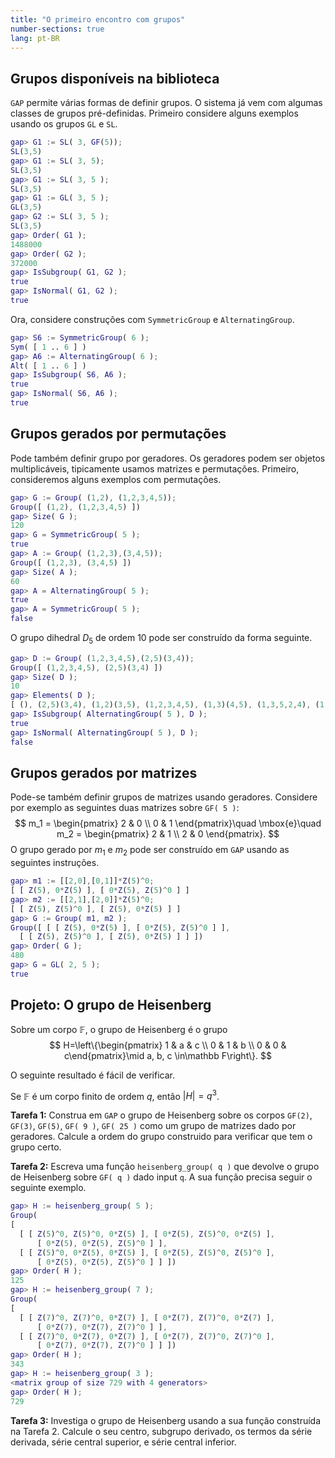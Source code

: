 ```yaml
---
title: "O primeiro encontro com grupos"
number-sections: true
lang: pt-BR
---
```


## Grupos disponíveis na biblioteca {#sec-grupos}

`GAP` permite várias formas de definir grupos. O sistema já vem com algumas classes de grupos pré-definidas. Primeiro considere alguns exemplos usando os grupos ``GL`` e ``SL``.
```matlab
gap> G1 := SL( 3, GF(5));
SL(3,5)
gap> G1 := SL( 3, 5);
SL(3,5)
gap> G1 := SL( 3, 5 );
SL(3,5)
gap> G1 := GL( 3, 5 );
GL(3,5)
gap> G2 := SL( 3, 5 );
SL(3,5)
gap> Order( G1 );
1488000
gap> Order( G2 );
372000
gap> IsSubgroup( G1, G2 );
true
gap> IsNormal( G1, G2 );
true
```

Ora, considere construções com `SymmetricGroup` e `AlternatingGroup`.
```matlab
gap> S6 := SymmetricGroup( 6 );
Sym( [ 1 .. 6 ] )
gap> A6 := AlternatingGroup( 6 );
Alt( [ 1 .. 6 ] )
gap> IsSubgroup( S6, A6 );
true
gap> IsNormal( S6, A6 );
true
```

## Grupos gerados por permutações

Pode também definir grupo por geradores. Os geradores podem ser objetos multiplicáveis, tipicamente usamos matrizes e permutações. Primeiro, consideremos alguns exemplos com permutações.
```matlab
gap> G := Group( (1,2), (1,2,3,4,5));
Group([ (1,2), (1,2,3,4,5) ])
gap> Size( G );
120
gap> G = SymmetricGroup( 5 );
true
gap> A := Group( (1,2,3),(3,4,5));
Group([ (1,2,3), (3,4,5) ])
gap> Size( A );
60
gap> A = AlternatingGroup( 5 );
true
gap> A = SymmetricGroup( 5 );
false
```

O grupo dihedral $D_5$ de ordem $10$ pode ser construído da forma seguinte.
```matlab
gap> D := Group( (1,2,3,4,5),(2,5)(3,4));
Group([ (1,2,3,4,5), (2,5)(3,4) ])
gap> Size( D );
10
gap> Elements( D );
[ (), (2,5)(3,4), (1,2)(3,5), (1,2,3,4,5), (1,3)(4,5), (1,3,5,2,4), (1,4)(2,3), (1,4,2,5,3), (1,5,4,3,2), (1,5)(2,4) ]
gap> IsSubgroup( AlternatingGroup( 5 ), D );
true
gap> IsNormal( AlternatingGroup( 5 ), D );
false
```

## Grupos gerados por matrizes

Pode-se também definir grupos de matrizes usando geradores. Considere por exemplo as seguintes duas matrizes sobre `GF( 5 )`:
$$
m_1 = \begin{pmatrix} 2 & 0 \\ 0 & 1 \end{pmatrix}\quad \mbox{e}\quad m_2 = \begin{pmatrix} 2 & 1 \\ 2 & 0 \end{pmatrix}.
$$
O grupo gerado por $m_1$ e $m_2$ pode ser construído em `GAP` usando as seguintes instruções.
```matlab
gap> m1 := [[2,0],[0,1]]*Z(5)^0;
[ [ Z(5), 0*Z(5) ], [ 0*Z(5), Z(5)^0 ] ]
gap> m2 := [[2,1],[2,0]]*Z(5)^0;
[ [ Z(5), Z(5)^0 ], [ Z(5), 0*Z(5) ] ]
gap> G := Group( m1, m2 );
Group([ [ [ Z(5), 0*Z(5) ], [ 0*Z(5), Z(5)^0 ] ], 
  [ [ Z(5), Z(5)^0 ], [ Z(5), 0*Z(5) ] ] ])
gap> Order( G );
480
gap> G = GL( 2, 5 );
true
```

## Projeto: O grupo de Heisenberg

Sobre um corpo $\mathbb F$, o grupo de Heisenberg é o grupo 
$$
H=\left\{\begin{pmatrix} 1 & a & c \\ 0 & 1 & b \\ 0 & 0 & c\end{pmatrix}\mid a, b, c \in\mathbb F\right\}.
$$

O seguinte resultado é fácil de verificar.

:::{#lemma-}
Se $\mathbb F$ é um corpo finito de ordem $q$, então $|H|=q^3$. 
:::

:::{tarefa}
**Tarefa 1:** Construa em `GAP` o grupo de Heisenberg sobre os corpos `GF(2)`, `GF(3)`, `GF(5)`, `GF( 9 )`, `GF( 25 )` como um grupo de matrizes dado por geradores. Calcule a ordem do grupo construido para verificar que tem o grupo certo. 

**Tarefa 2:** Escreva uma função `heisenberg_group( q )` que devolve o grupo de Heisenberg  sobre `GF( q )` dado input `q`. A sua função precisa seguir o seguinte exemplo.
```matlab
gap> H := heisenberg_group( 5 );
Group(
[ 
  [ [ Z(5)^0, Z(5)^0, 0*Z(5) ], [ 0*Z(5), Z(5)^0, 0*Z(5) ], 
      [ 0*Z(5), 0*Z(5), Z(5)^0 ] ], 
  [ [ Z(5)^0, 0*Z(5), 0*Z(5) ], [ 0*Z(5), Z(5)^0, Z(5)^0 ], 
      [ 0*Z(5), 0*Z(5), Z(5)^0 ] ] ])
gap> Order( H );
125
gap> H := heisenberg_group( 7 );
Group(
[ 
  [ [ Z(7)^0, Z(7)^0, 0*Z(7) ], [ 0*Z(7), Z(7)^0, 0*Z(7) ], 
      [ 0*Z(7), 0*Z(7), Z(7)^0 ] ], 
  [ [ Z(7)^0, 0*Z(7), 0*Z(7) ], [ 0*Z(7), Z(7)^0, Z(7)^0 ], 
      [ 0*Z(7), 0*Z(7), Z(7)^0 ] ] ])
gap> Order( H );
343
gap> H := heisenberg_group( 3 );
<matrix group of size 729 with 4 generators>
gap> Order( H );
729
```

**Tarefa 3:** Investiga o grupo de Heisenberg usando a sua função construída na Tarefa 2. Calcule o seu centro, subgrupo derivado, os termos da série derivada, série central superior, e série central inferior. 
:::

<!--

Para ver um grupo gerado por matrizes, considere o grupo de Heisenberg sobre $\mathbb F_5$.
```matlab
gap> F := GF( 5 );
GF(5)
gap> e := One( F );
Z(5)^0
gap> mx := [[1,1,0],[0,1,0],[0,0,1]]*e;
[ [ Z(5)^0, Z(5)^0, 0*Z(5) ], [ 0*Z(5), Z(5)^0, 0*Z(5) ], [ 0*Z(5), 0*Z(5), Z(5)^0 ] ]
gap> Display( mx );
 1 1 .
 . 1 .
 . . 1
gap> my := [[1,0,0],[0,1,1],[0,0,1]]*e;
[ [ Z(5)^0, 0*Z(5), 0*Z(5) ], [ 0*Z(5), Z(5)^0, Z(5)^0 ], [ 0*Z(5), 0*Z(5), Z(5)^0 ] ]
gap> Display( my );
 1 . .
 . 1 1
 . . 1
gap> H := Group( mx, my );
Group([ [ [ Z(5)^0, Z(5)^0, 0*Z(5) ], [ 0*Z(5), Z(5)^0, 0*Z(5) ], [ 0*Z(5), 0*Z(5), Z(5)^0 ] ], 
  [ [ Z(5)^0, 0*Z(5), 0*Z(5) ], [ 0*Z(5), Z(5)^0, Z(5)^0 ], [ 0*Z(5), 0*Z(5), Z(5)^0 ] ] ])
gap> Size( H );
125
gap> Comm( mx, my );
[ [ Z(5)^0, 0*Z(5), Z(5)^0 ], [ 0*Z(5), Z(5)^0, 0*Z(5) ], [ 0*Z(5), 0*Z(5), Z(5)^0 ] ]
gap> Display( last );
 1 . 1
 . 1 .
 . . 1
gap> IsSubgroup( SL( 3, 5 ), H );
true
gap> IsNormal( SL( 3, 5 ), H );
false
```
-->


